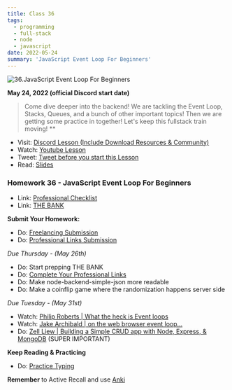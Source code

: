 ```yaml
---
title: Class 36
tags:
  - programming
  - full-stack
  - node
  - javascript
date: 2022-05-24
summary: 'JavaScript Event Loop For Beginners'
---
```


![36.JavaScript Event Loop For Beginners](https://cdn.hashnode.com/res/hashnode/image/upload/v1676714280783/zMJF_ZAHt.png?auto=compress)

**May 24, 2022 (official Discord start date)**

> Come dive deeper into the backend! We are tackling the Event Loop, Stacks, Queues, and a bunch of other important topics! Then we are getting some practice in together!
> Let's keep this fullstack train moving! \*\*

- Visit: [Discord Lesson (Include Download Resources & Community)](https://discord.com/channels/735923219315425401/738891289071714388/978772278944866334)
- Watch: [Youtube Lesson](https://youtu.be/nv5SequVETI)
- Tweet: [Tweet before you start this Lesson](https://twitter.com/leonnoel/status/1529213324633657345)
- Read: [Slides](https://slides.com/leonnoel/100devs2-fancy-js-terms-and-node)

### Homework 36 - JavaScript Event Loop For Beginners

- Link: [Professional Checklist](https://docs.google.com/document/d/1L2vTX3qvLhoGHeG5cVD2ljCfRGr1uJ_Gf-hNZj9KzTg)
- Link: [THE BANK](https://docs.google.com/document/d/1p7DhCsLOMMybYfePWLlD1-_8KU20zkBoArH4pnW1o3c)

**Submit Your Homework:**

- Do: [Freelancing Submission](https://forms.gle/Ha27LvZAJsFiY2Dx7)
- Do: [Professional Links Submission](https://forms.gle/Pt7kwXndftDedcbX8)

_Due Thursday - (May 26th)_

- Do: Start prepping THE BANK
- Do: [Complete Your Professional Links](https://forms.gle/Pt7kwXndftDedcbX8)
- Do: Make node-backend-simple-json more readable
- Do: Make a coinflip game where the randomization happens server side

_Due Tuesday - (May 31st)_

- Watch: [Philip Roberts | What the heck is Event loops](https://www.youtube.com/watch?v=8aGhZQkoFbQ)
- Watch: [Jake Archibald | on the web browser event loop...](https://www.youtube.com/watch?v=cCOL7MC4Pl0)
- Do: [Zell Liew | Building a Simple CRUD app with Node, Express, & MongoDB](https://zellwk.com/blog/crud-express-mongodb/) (SUPER IMPORTANT)

**Keep Reading & Practicing**

- Do: [Practice Typing](https://www.keybr.com/)

**Remember** to Active Recall and use [Anki](https://apps.ankiweb.net/)
